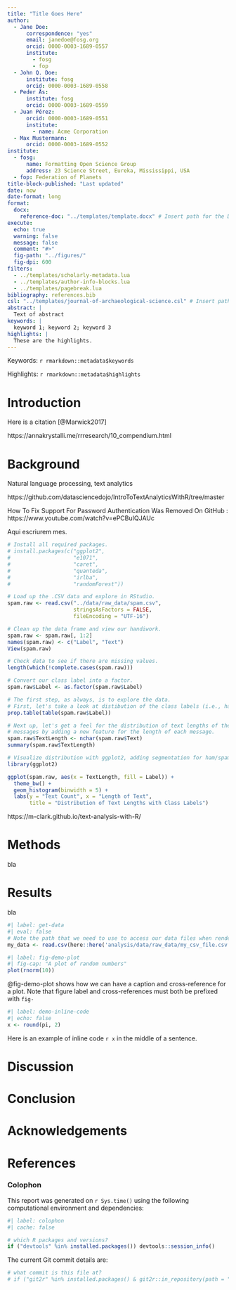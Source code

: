 ```yaml
---
title: "Title Goes Here"
author:
  - Jane Doe:
      correspondence: "yes"
      email: janedoe@fosg.org
      orcid: 0000-0003-1689-0557
      institute:
        - fosg
        - fop
  - John Q. Doe:
      institute: fosg
      orcid: 0000-0003-1689-0558
  - Peder Ås:
      institute: fosg
      orcid: 0000-0003-1689-0559
  - Juan Pérez:
      orcid: 0000-0003-1689-0551
      institute:
        - name: Acme Corporation
  - Max Mustermann:
      orcid: 0000-0003-1689-0552
institute:
  - fosg:
      name: Formatting Open Science Group
      address: 23 Science Street, Eureka, Mississippi, USA
  - fop: Federation of Planets
title-block-published: "Last updated"  
date: now
date-format: long
format: 
  docx:
    reference-doc: "../templates/template.docx" # Insert path for the DOCX file
execute:
  echo: true
  warning: false
  message: false
  comment: "#>"
  fig-path: "../figures/"
  fig-dpi: 600
filters:
  - ../templates/scholarly-metadata.lua
  - ../templates/author-info-blocks.lua
  - ../templates/pagebreak.lua
bibliography: references.bib
csl: "../templates/journal-of-archaeological-science.csl" # Insert path for the bib-style
abstract: |
  Text of abstract
keywords: |
  keyword 1; keyword 2; keyword 3
highlights: |
  These are the highlights. 
---
```


<!-- This is the format for text comments that will be ignored during renderings. Do not put R code in these comments because it will not be ignored. -->

<!-- With the following code you can access and display values from the yml header above. -->

Keywords: `r rmarkdown::metadata$keywords`

Highlights: `r rmarkdown::metadata$highlights`

<!-- The actual document text starts here: -->

# Introduction

Here is a citation [@Marwick2017]

https://annakrystalli.me/rrresearch/10_compendium.html

# Background

Natural language processing, text analytics

https://github.com/datasciencedojo/IntroToTextAnalyticsWithR/tree/master

How To Fix Support For Password Authentication Was Removed On GitHub : https://www.youtube.com/watch?v=ePCBuIQJAUc

Aqui escriurem mes.

```r

# Install all required packages.
# install.packages(c("ggplot2", 
#                    "e1071", 
#                    "caret", 
#                    "quanteda", 
#                    "irlba", 
#                    "randomForest"))

```


```r

# Load up the .CSV data and explore in RStudio.
spam.raw <- read.csv("../data/raw_data/spam.csv", 
                     stringsAsFactors = FALSE, 
                     fileEncoding = "UTF-16")

# Clean up the data frame and view our handiwork.
spam.raw <- spam.raw[, 1:2]
names(spam.raw) <- c("Label", "Text")
View(spam.raw)

# Check data to see if there are missing values.
length(which(!complete.cases(spam.raw)))

# Convert our class label into a factor.
spam.raw$Label <- as.factor(spam.raw$Label)

# The first step, as always, is to explore the data.
# First, let's take a look at distibution of the class labels (i.e., ham vs. spam).
prop.table(table(spam.raw$Label))

# Next up, let's get a feel for the distribution of text lengths of the SMS 
# messages by adding a new feature for the length of each message.
spam.raw$TextLength <- nchar(spam.raw$Text)
summary(spam.raw$TextLength)

# Visualize distribution with ggplot2, adding segmentation for ham/spam.
library(ggplot2)

ggplot(spam.raw, aes(x = TextLength, fill = Label)) +
  theme_bw() +
  geom_histogram(binwidth = 5) +
  labs(y = "Text Count", x = "Length of Text",
       title = "Distribution of Text Lengths with Class Labels")

```

https://m-clark.github.io/text-analysis-with-R/


# Methods

bla

# Results

bla

<!-- Here's some example analysis code: -->

```r
#| label: get-data
#| eval: false
# Note the path that we need to use to access our data files when rendering this document
my_data <- read.csv(here::here('analysis/data/raw_data/my_csv_file.csv'))
```

```r
#| label: fig-demo-plot
#| fig-cap: "A plot of random numbers"
plot(rnorm(10))
```

@fig-demo-plot shows how we can have a caption and cross-reference for a plot. Note that figure label and cross-references must both be prefixed with `fig-`

```r
#| label: demo-inline-code
#| echo: false
x <- round(pi, 2)
```

Here is an example of inline code `r x` in the middle of a sentence.

# Discussion

# Conclusion

# Acknowledgements

<!-- The following line inserts a page break  -->

\newpage

# References

<!-- The following line ensures the references appear here for the MS Word or HTML output files, rather than right at the end of the document (this will not work for PDF files):  -->

::: {#refs}
:::

\newpage

### Colophon

This report was generated on `r Sys.time()` using the following computational environment and dependencies:

```r
#| label: colophon
#| cache: false

# which R packages and versions?
if ("devtools" %in% installed.packages()) devtools::session_info()
```

The current Git commit details are:

```r
# what commit is this file at? 
# if ("git2r" %in% installed.packages() & git2r::in_repository(path = ".")) git2r::repository(here::here())  
```
